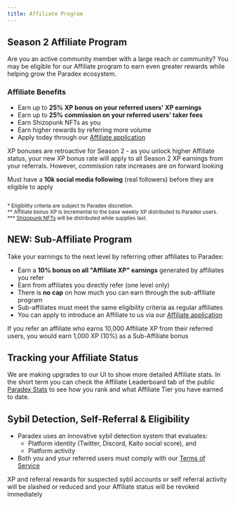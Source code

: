 ```yaml
---
title: Affiliate Program
---
```

## Season 2 Affiliate Program

Are you an active community member with a large reach or community? You may be eligible for our Affiliate program to earn even greater rewards while helping grow the Paradex ecosystem.

### Affiliate Benefits

* Earn up to **25% XP bonus on your referred users' XP earnings** 
* Earn up to **25% commission on your referred users' taker fees**
* Earn Shizopunk NFTs as you 
* Earn higher rewards by referring more volume
* Apply today through our [Affiliate application](https://forms.gle/T4UKjinSefnVgiJx8)

<Note>XP bonuses are retroactive for Season 2 - as you unlock higher Affiliate status, your new XP bonus rate will apply to all Season 2 XP earnings from your referrals. However, commission rate increases are on forward looking</Note>

<Warning>Must have a **10k social media following** (real followers) before they are eligible to apply</Warning>

<Frame>
<img src="../../assets/affiliate_program.png" alt=""/>
</Frame>

<sub>* Eligibility criteria are subject to Paradex discretion.</sub><br />
<sub>** Affiliate bonus XP is incremental to the base weekly XP distributed to Paradex users.</sub><br />
<sub>*** [Shizopunk NFTs](https://opensea.io/collection/shizopunks?ref=0xd004120379e8Ca78aD94Ccc8B38D54216620e601) will be distributed while supplies last.</sub>

## NEW: Sub-Affiliate Program

Take your earnings to the next level by referring other affiliates to Paradex:
* Earn a **10% bonus on all "Affiliate XP" earnings** generated by affiliates you refer
* Earn from affiliates you directly refer (one level only)
* There is **no cap** on how much you can earn through the sub-affiliate program
* Sub-affiliates must meet the same eligibility criteria as regular affiliates
* You can apply to introduce an Affiliate to us via our [Affiliate application](https://forms.gle/T4UKjinSefnVgiJx8)

<Note>If you refer an affiliate who earns 10,000 Affiliate XP from their referred users, you would earn 1,000 XP (10%) as a Sub-Affiliate bonus</Note>

## Tracking your Affiliate Status

We are making upgrades to our UI to show more detailed Affiliate stats. In the short term you can check the Affiliate Leaderboard tab of the public [Paradex Stats](https://www.paradex.trade/stats) to see how you rank and what Affiliate Tier you have earned to date.

## Sybil Detection, Self-Referral & Eligibility

* Paradex uses an innovative sybil detection system that evaluates:
    * Platform identity (Twitter, Discord, Kaito social score), and 
    * Platform activity
* Both you and your referred users must comply with our [Terms of Service](https://www.paradex.trade/terms-of-service)

<Warning>XP and referral rewards for suspected sybil accounts or self referral activity will be slashed or reduced and your Affiliate status will be revoked immediately</Warning>
